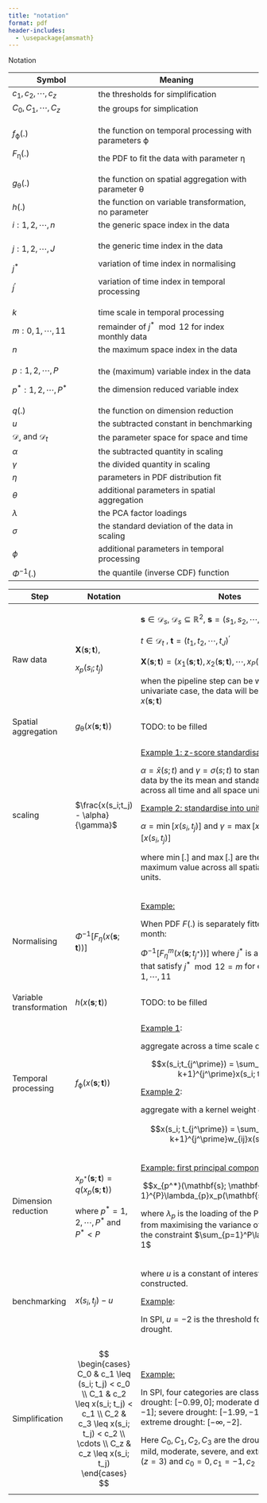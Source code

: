 ```yaml
---
title: "notation"
format: pdf
header-includes:
  - \usepackage{amsmath}
---
```


Notation

+-------------------------------------+-----------------------------------------------------------------------+
| Symbol                              | Meaning                                                               |
+=====================================+=======================================================================+
| $c_1, c_2, \cdots, c_z$             | the thresholds for simplification                                     |
+-------------------------------------+-----------------------------------------------------------------------+
| $C_0, C_1, \cdots, C_z$             | the groups for simplication                                           |
+-------------------------------------+-----------------------------------------------------------------------+
| $f_{\mathcal{\phi}}(.)$             | the function on temporal processing with parameters $\mathcal{\phi}$  |
|                                     |                                                                       |
| $F_{\mathcal{\eta}}(.)$             | the PDF to fit the data with parameter $\mathcal{\eta}$               |
+-------------------------------------+-----------------------------------------------------------------------+
| $g_{\mathcal{\theta}}(.)$           | the function on spatial aggregation with parameter $\mathcal{\theta}$ |
+-------------------------------------+-----------------------------------------------------------------------+
| $h(.)$                              | the function on variable transformation, no parameter                 |
+-------------------------------------+-----------------------------------------------------------------------+
| $i: 1, 2, \cdots, n$                | the generic space index in the data                                   |
+-------------------------------------+-----------------------------------------------------------------------+
| $j: 1, 2, \cdots, J$                | the generic time index in the data                                    |
|                                     |                                                                       |
| $j^*$                               | variation of time index in normalising                                |
|                                     |                                                                       |
| $j^\prime$                          | variation of time index in temporal processing                        |
+-------------------------------------+-----------------------------------------------------------------------+
| $k$                                 | time scale in temporal processing                                     |
+-------------------------------------+-----------------------------------------------------------------------+
| $m: 0, 1, \cdots, 11$               | remainder of $j^* \mod 12$ for index monthly data                     |
+-------------------------------------+-----------------------------------------------------------------------+
| $n$                                 | the maximum space index in the data                                   |
+-------------------------------------+-----------------------------------------------------------------------+
| $p: 1, 2, \cdots, P$                | the (maximum) variable index in the data                              |
|                                     |                                                                       |
| $p^*: 1, 2, \cdots, P^*$            | the dimension reduced variable index                                  |
+-------------------------------------+-----------------------------------------------------------------------+
| $q(.)$                              | the function on dimension reduction                                   |
+-------------------------------------+-----------------------------------------------------------------------+
| $u$                                 | the subtracted constant in benchmarking                               |
+-------------------------------------+-----------------------------------------------------------------------+
| $\mathcal{D_s}$ and $\mathcal{D}_t$ | the parameter space for space and time                                |
+-------------------------------------+-----------------------------------------------------------------------+
| $\alpha$                            | the subtracted quantity in scaling                                    |
+-------------------------------------+-----------------------------------------------------------------------+
| $\gamma$                            | the divided quantity in scaling                                       |
+-------------------------------------+-----------------------------------------------------------------------+
| $\eta$                              | parameters in PDF distribution fit                                    |
+-------------------------------------+-----------------------------------------------------------------------+
| $\theta$                            | additional parameters in spatial aggregation                          |
+-------------------------------------+-----------------------------------------------------------------------+
| $\lambda$                           | the PCA factor loadings                                               |
+-------------------------------------+-----------------------------------------------------------------------+
| $\sigma$                            | the standard deviation of the data in scaling                         |
+-------------------------------------+-----------------------------------------------------------------------+
| $\phi$                              | additional parameters in temporal processing                          |
+-------------------------------------+-----------------------------------------------------------------------+
| $\Phi^{-1}(.)$                      | the quantile (inverse CDF) function                                   |
+-------------------------------------+-----------------------------------------------------------------------+

+-------------------------+--------------------------------------------------------------------+-----------------------------------------------------------------------------------------------------------------------------------------------------------------------------+
| Step                    | Notation                                                           | Notes                                                                                                                                                                       |
+=========================+====================================================================+=============================================================================================================================================================================+
| Raw data                | $\mathbf{X}(\mathbf{s};\mathbf{t})$,                               | $\mathbf{s} \in \mathcal{D}_s$, $\mathcal{D}_s \subseteq \mathbb{R}^2$, $\mathbf{s} = (s_1, s_2, \cdots, s_n)^\prime$                                                       |
|                         |                                                                    |                                                                                                                                                                             |
|                         | $x_{p}(s_i;t_j)$                                                   | $t \in \mathcal{D}_t$ , $\mathbf{t} = (t_1, t_2, \cdots, t_J)^\prime$                                                                                                       |
|                         |                                                                    |                                                                                                                                                                             |
|                         |                                                                    | $\mathbf{X}(\mathbf{s}; \mathbf{t}) = (x_1(\mathbf{s}; \mathbf{t}), x_2(\mathbf{s}; \mathbf{t}), \cdots, x_P(\mathbf{s}; \mathbf{t}))^\prime$                               |
|                         |                                                                    |                                                                                                                                                                             |
|                         |                                                                    | when the pipeline step can be written in univariate case, the data will be referred to as $x(\mathbf{s};\mathbf{t})$                                                        |
+-------------------------+--------------------------------------------------------------------+-----------------------------------------------------------------------------------------------------------------------------------------------------------------------------+
| Spatial aggregation     | $g_{\mathcal{\theta}}(x(\mathbf{s};\mathbf{t}))$                   | TODO: to be filled                                                                                                                                                          |
+-------------------------+--------------------------------------------------------------------+-----------------------------------------------------------------------------------------------------------------------------------------------------------------------------+
| scaling                 | $\frac{x(s_i;t_j) - \alpha}{\gamma}$                               | [Example 1: z-score standardisation:]{.underline}                                                                                                                           |
|                         |                                                                    |                                                                                                                                                                             |
|                         |                                                                    | $\alpha = \bar{x}(s; t)$ and $\gamma = \sigma(s; t)$ to standardise the data by the its mean and standard deviation across all time and all space units.                    |
|                         |                                                                    |                                                                                                                                                                             |
|                         |                                                                    | [Example 2: standardise into unit interval:]{.underline}                                                                                                                    |
|                         |                                                                    |                                                                                                                                                                             |
|                         |                                                                    | $\alpha = \min[x(s_i, t_j)]$ and $\gamma = \max[x(s_i, t_j)] - \min[x(s_i, t_j)]$                                                                                           |
|                         |                                                                    |                                                                                                                                                                             |
|                         |                                                                    | where $\min[.]$ and $\max[.]$ are the minimum and maximum value across all spatial and temporal units.                                                                      |
+-------------------------+--------------------------------------------------------------------+-----------------------------------------------------------------------------------------------------------------------------------------------------------------------------+
| Normalising             | $\Phi^{-1}[F_{\eta}(x(\mathbf{s}; \mathbf{t}))]$                   | [Example:]{.underline}                                                                                                                                                      |
|                         |                                                                    |                                                                                                                                                                             |
|                         |                                                                    | When PDF $F(.)$ is separately fitted for each month:                                                                                                                        |
|                         |                                                                    |                                                                                                                                                                             |
|                         |                                                                    | $\Phi^{-1}[F_{\eta}^m(x(\mathbf{s};t_{j^*}))]$ where $j^*$ is all the indexes that satisfy $j^* \mod 12 = m$ for each $m = 0, 1,\cdots, 11$                                 |
+-------------------------+--------------------------------------------------------------------+-----------------------------------------------------------------------------------------------------------------------------------------------------------------------------+
| Variable transformation | $h(x(\mathbf{s};\mathbf{t}))$                                      | TODO: to be filled                                                                                                                                                          |
+-------------------------+--------------------------------------------------------------------+-----------------------------------------------------------------------------------------------------------------------------------------------------------------------------+
| Temporal processing     | $f_{\mathcal{\phi}}(x(\mathbf{s};\mathbf{t}))$                     | [Example 1]{.underline}:                                                                                                                                                    |
|                         |                                                                    |                                                                                                                                                                             |
|                         |                                                                    | aggregate across a time scale of $\phi = k$:                                                                                                                                |
|                         |                                                                    |                                                                                                                                                                             |
|                         |                                                                    | $$x(s_i;t_{j^\prime}) = \sum_{j = j^\prime-k+1}^{j^\prime}x(s_i; t_j) $$                                                                                                    |
|                         |                                                                    |                                                                                                                                                                             |
|                         |                                                                    | [Example 2]{.underline}:                                                                                                                                                    |
|                         |                                                                    |                                                                                                                                                                             |
|                         |                                                                    | aggregate with a kernel weight $\phi = w_{ij}$:                                                                                                                             |
|                         |                                                                    |                                                                                                                                                                             |
|                         |                                                                    | $$x(s_i; t_{j^\prime}) = \sum_{j = j^\prime-k+1}^{j^\prime}w_{ij}x(s_i;t_j)$$                                                                                               |
+-------------------------+--------------------------------------------------------------------+-----------------------------------------------------------------------------------------------------------------------------------------------------------------------------+
| Dimension reduction     | $x_{p^*}(\mathbf{s}; \mathbf{t}) = q(x_p(\mathbf{s}; \mathbf{t}))$ | [Example: first principal component:]{.underline}                                                                                                                           |
|                         |                                                                    |                                                                                                                                                                             |
|                         | where $p^* = 1, 2, \cdots, P^*$ and $P^* < P$                      | $$x_{p^*}(\mathbf{s}; \mathbf{t}) = \sum_{p = 1}^{P}\lambda_{p}x_p(\mathbf{s};\mathbf{t})$$                                                                                 |
|                         |                                                                    |                                                                                                                                                                             |
|                         |                                                                    | where $\lambda_p$ is the loading of the PC1, derived from maximising the variance of the data given the constraint $\sum_{p=1}^P\lambda_p^2 = 1$                            |
+-------------------------+--------------------------------------------------------------------+-----------------------------------------------------------------------------------------------------------------------------------------------------------------------------+
| benchmarking            | $x(s_i, t_j) - u$                                                  | where $u$ is a constant of interest in the index constructed.                                                                                                               |
|                         |                                                                    |                                                                                                                                                                             |
|                         |                                                                    | [Example]{.underline}:                                                                                                                                                      |
|                         |                                                                    |                                                                                                                                                                             |
|                         |                                                                    | In SPI, $u = -2$ is the threshold for extreme drought.                                                                                                                      |
+-------------------------+--------------------------------------------------------------------+-----------------------------------------------------------------------------------------------------------------------------------------------------------------------------+
| Simplification          | $$                                                                 | [Example:]{.underline}                                                                                                                                                      |
|                         | \begin{cases}                                                      |                                                                                                                                                                             |
|                         | C_0 & c_1 \leq (s_i; t_j) < c_0 \\                                 | In SPI, four categories are classified: mild drought: $[-0.99, 0]$; moderate drought: $[-1.49, -1]$; severe drought: $[-1.99, -1.5]$, and extreme drought: $[-\infty, -2]$. |
|                         | C_1 & c_2 \leq x(s_i; t_j) < c_1 \\                                |                                                                                                                                                                             |
|                         | C_2 & c_3 \leq x(s_i; t_j) < c_2 \\                                | Here $C_0, C_1, C_2, C_3$ are the drought categories: mild, moderate, severe, and extreme drought ($z = 3$) and $c_0 =0, c_1 = -1, c_2 = -1.5, c_3 = -2$                    |
|                         | \cdots \\                                                          |                                                                                                                                                                             |
|                         | C_z & c_z \leq x(s_i; t_j)                                         |                                                                                                                                                                             |
|                         | \end{cases}                                                        |                                                                                                                                                                             |
|                         | $$                                                                 |                                                                                                                                                                             |
+-------------------------+--------------------------------------------------------------------+-----------------------------------------------------------------------------------------------------------------------------------------------------------------------------+
